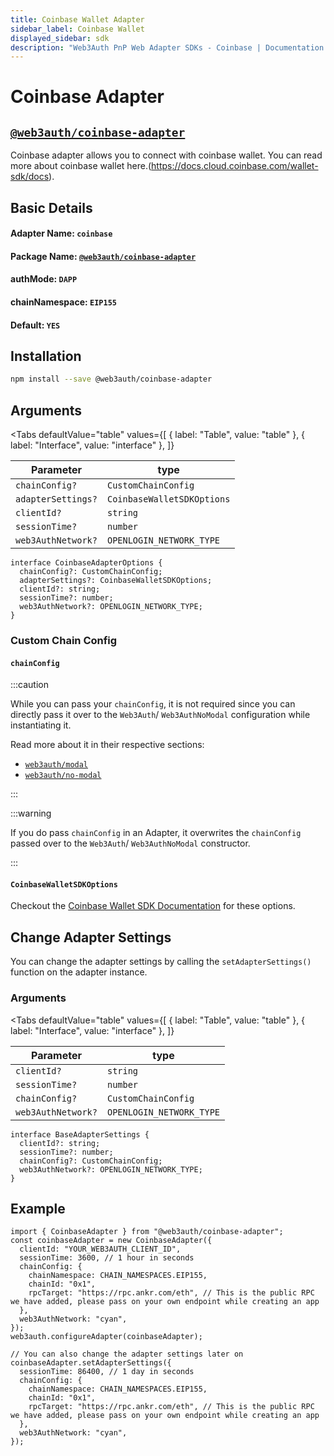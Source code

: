 ```yaml
---
title: Coinbase Wallet Adapter
sidebar_label: Coinbase Wallet
displayed_sidebar: sdk
description: "Web3Auth PnP Web Adapter SDKs - Coinbase | Documentation - Web3Auth"
---
```


# Coinbase Adapter


## [`@web3auth/coinbase-adapter`](https://npmjs.com/package/@web3auth/coinbase-adapter)

Coinbase adapter allows you to connect with coinbase wallet. You can read more about coinbase wallet
here.(https://docs.cloud.coinbase.com/wallet-sdk/docs).

## Basic Details

#### Adapter Name: `coinbase`

#### Package Name: [`@web3auth/coinbase-adapter`](https://npmjs.com/package/@web3auth/coinbase-adapter)

#### authMode: `DAPP`

#### chainNamespace: `EIP155`

#### Default: `YES`

## Installation

```bash npm2yarn
npm install --save @web3auth/coinbase-adapter
```

## Arguments

<Tabs
  defaultValue="table"
  values={[
    { label: "Table", value: "table" },
    { label: "Interface", value: "interface" },
  ]}
>

<TabItem value="table">

| Parameter          | type                       |
| ------------------ | -------------------------- |
| `chainConfig?`     | `CustomChainConfig`        |
| `adapterSettings?` | `CoinbaseWalletSDKOptions` |
| `clientId?`        | `string`                   |
| `sessionTime?`     | `number`                   |
| `web3AuthNetwork?` | `OPENLOGIN_NETWORK_TYPE`   |

</TabItem>

<TabItem value="interface">

```tsx
interface CoinbaseAdapterOptions {
  chainConfig?: CustomChainConfig;
  adapterSettings?: CoinbaseWalletSDKOptions;
  clientId?: string;
  sessionTime?: number;
  web3AuthNetwork?: OPENLOGIN_NETWORK_TYPE;
}
```

</TabItem>

</Tabs>

### Custom Chain Config

#### `chainConfig`

:::caution

While you can pass your `chainConfig`, it is not required since you can directly pass it over to the `Web3Auth`/ `Web3AuthNoModal` configuration while
instantiating it.

Read more about it in their respective sections:

- [`web3auth/modal`](/sdk/pnp/web/modal/initialize#adding-a-custom-chain-configuration)
- [`web3auth/no-modal`](/sdk/pnp/web/no-modal/initialize#adding-a-custom-chain-configuration)

:::

:::warning

If you do pass `chainConfig` in an Adapter, it overwrites the `chainConfig` passed over to the `Web3Auth`/ `Web3AuthNoModal` constructor.

:::

#### `CoinbaseWalletSDKOptions`

Checkout the [Coinbase Wallet SDK Documentation](https://docs.cloud.coinbase.com/wallet-sdk/docs/initializing#initializing) for these options.

## Change Adapter Settings

You can change the adapter settings by calling the `setAdapterSettings()` function on the adapter instance.

### Arguments

<Tabs
  defaultValue="table"
  values={[
    { label: "Table", value: "table" },
    { label: "Interface", value: "interface" },
  ]}
>

<TabItem value="table">

| Parameter          | type                     |
| ------------------ | ------------------------ |
| `clientId?`        | `string`                 |
| `sessionTime?`     | `number`                 |
| `chainConfig?`     | `CustomChainConfig`      |
| `web3AuthNetwork?` | `OPENLOGIN_NETWORK_TYPE` |

</TabItem>

<TabItem value="interface">

```tsx
interface BaseAdapterSettings {
  clientId?: string;
  sessionTime?: number;
  chainConfig?: CustomChainConfig;
  web3AuthNetwork?: OPENLOGIN_NETWORK_TYPE;
}
```

</TabItem>

</Tabs>

## Example

```tsx
import { CoinbaseAdapter } from "@web3auth/coinbase-adapter";
const coinbaseAdapter = new CoinbaseAdapter({
  clientId: "YOUR_WEB3AUTH_CLIENT_ID",
  sessionTime: 3600, // 1 hour in seconds
  chainConfig: {
    chainNamespace: CHAIN_NAMESPACES.EIP155,
    chainId: "0x1",
    rpcTarget: "https://rpc.ankr.com/eth", // This is the public RPC we have added, please pass on your own endpoint while creating an app
  },
  web3AuthNetwork: "cyan",
});
web3auth.configureAdapter(coinbaseAdapter);

// You can also change the adapter settings later on
coinbaseAdapter.setAdapterSettings({
  sessionTime: 86400, // 1 day in seconds
  chainConfig: {
    chainNamespace: CHAIN_NAMESPACES.EIP155,
    chainId: "0x1",
    rpcTarget: "https://rpc.ankr.com/eth", // This is the public RPC we have added, please pass on your own endpoint while creating an app
  },
  web3AuthNetwork: "cyan",
});
```
